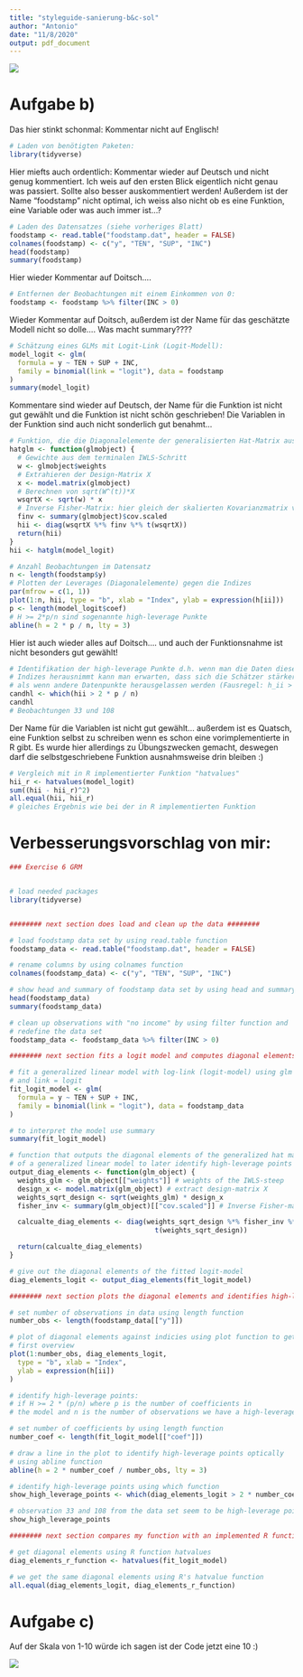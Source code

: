 ```yaml
---
title: "styleguide-sanierung-b&c-sol"
author: "Antonio"
date: "11/8/2020"
output: pdf_document
---
```


![](https://media.giphy.com/media/ekRaXuI4tCGOs/giphy.gif)

# Aufgabe b)

Das hier stinkt schonmal: Kommentar nicht auf Englisch!
```r
# Laden von benötigten Paketen:
library(tidyverse)
```


Hier miefts auch ordentlich: Kommentar wieder auf Deutsch und nicht genug
kommentiert. Ich weis auf den ersten Blick eigentlich nicht genau was passiert.
Sollte also besser auskommentiert werden! Außerdem ist der Name "foodstamp" nicht
optimal, ich weiss also nicht ob es eine Funktion, eine Variable oder was auch 
immer ist...?
```r
# Laden des Datensatzes (siehe vorheriges Blatt)
foodstamp <- read.table("foodstamp.dat", header = FALSE)
colnames(foodstamp) <- c("y", "TEN", "SUP", "INC")
head(foodstamp)
summary(foodstamp)
```

Hier wieder Kommentar auf Doitsch....
```r
# Entfernen der Beobachtungen mit einem Einkommen von 0:
foodstamp <- foodstamp %>% filter(INC > 0)
```

Wieder Kommentar auf Doitsch, außerdem ist der Name für das geschätzte Modell 
nicht so dolle.... Was macht summary????
```r
# Schätzung eines GLMs mit Logit-Link (Logit-Modell):
model_logit <- glm(
  formula = y ~ TEN + SUP + INC,
  family = binomial(link = "logit"), data = foodstamp
)
summary(model_logit)
```


Kommentare sind wieder auf Deutsch, der Name für die Funktion ist nicht gut 
gewählt und die Funktion ist nicht schön geschrieben! Die Variablen in der 
Funktion sind auch nicht sonderlich gut benahmt...
```r
# Funktion, die die Diagonalelemente der generalisierten Hat-Matrix ausgibt
hatglm <- function(glmobject) {
  # Gewichte aus dem terminalen IWLS-Schritt
  w <- glmobject$weights
  # Extrahieren der Design-Matrix X
  x <- model.matrix(glmobject)
  # Berechnen von sqrt(W^(t))*X
  wsqrtX <- sqrt(w) * x
  # Inverse Fisher-Matrix: hier gleich der skalierten Kovarianzmatrix von \beta
  finv <- summary(glmobject)$cov.scaled
  hii <- diag(wsqrtX %*% finv %*% t(wsqrtX))
  return(hii)
}
hii <- hatglm(model_logit)

# Anzahl Beobachtungen im Datensatz
n <- length(foodstamp$y)
# Plotten der Leverages (Diagonalelemente) gegen die Indizes
par(mfrow = c(1, 1))
plot(1:n, hii, type = "b", xlab = "Index", ylab = expression(h[ii]))
p <- length(model_logit$coef)
# H >= 2*p/n sind sogenannte high-leverage Punkte
abline(h = 2 * p / n, lty = 3)

```


Hier ist auch wieder alles auf Doitsch.... und auch der Funktionsnahme ist 
nicht besonders gut gewählt!
```r
# Identifikation der high-leverage Punkte d.h. wenn man die Daten dieser
# Indizes herausnimmt kann man erwarten, dass sich die Schätzer stärker ändert,
# als wenn andere Datenpunkte herausgelassen werden (Fausregel: h_ii > 2*p'/n):
candhl <- which(hii > 2 * p / n)
candhl
# Beobachtungen 33 und 108
```


Der Name für die Variablen ist nicht gut gewählt... außerdem ist es Quatsch, 
eine Funktion selbst zu schreiben wenn es schon eine vorimplementierte in R gibt.
Es wurde hier allerdings zu Übungszwecken gemacht, deswegen darf die
selbstgeschriebene Funktion ausnahmsweise drin bleiben :)
```r
# Vergleich mit in R implementierter Funktion "hatvalues"
hii_r <- hatvalues(model_logit)
sum((hii - hii_r)^2)
all.equal(hii, hii_r)
# gleiches Ergebnis wie bei der in R implementierten Funktion
```


# Verbesserungsvorschlag von mir:

```r
### Exercise 6 GRM


# load needed packages
library(tidyverse)


######## next section does load and clean up the data ########

# load foodstamp data set by using read.table function
foodstamp_data <- read.table("foodstamp.dat", header = FALSE)

# rename columns by using colnames function
colnames(foodstamp_data) <- c("y", "TEN", "SUP", "INC")

# show head and summary of foodstamp data set by using head and summary function
head(foodstamp_data)
summary(foodstamp_data)

# clean up observations with "no income" by using filter function and
# redefine the data set
foodstamp_data <- foodstamp_data %>% filter(INC > 0)

######## next section fits a logit model and computes diagonal elements ########

# fit a generalized linear model with log-link (logit-model) using glm function
# and link = logit
fit_logit_model <- glm(
  formula = y ~ TEN + SUP + INC,
  family = binomial(link = "logit"), data = foodstamp_data
)

# to interpret the model use summary
summary(fit_logit_model)

# function that outputs the diagonal elements of the generalized hat matrix
# of a generalized linear model to later identify high-leverage points
output_diag_elements <- function(glm_object) {
  weights_glm <- glm_object[["weights"]] # weights of the IWLS-steep
  design_x <- model.matrix(glm_object) # extract design-matrix X
  weights_sqrt_design <- sqrt(weights_glm) * design_x
  fisher_inv <- summary(glm_object)[["cov.scaled"]] # Inverse Fisher-matrix with scaled cov

  calcualte_diag_elements <- diag(weights_sqrt_design %*% fisher_inv %*% 
                                    t(weights_sqrt_design))

  return(calcualte_diag_elements)
}

# give out the diagonal elements of the fitted logit-model
diag_elements_logit <- output_diag_elements(fit_logit_model)

######## next section plots the diagonal elements and identifies high-leverage points ########

# set number of observations in data using length function
number_obs <- length(foodstamp_data[["y"]])

# plot of diagonal elements against indicies using plot function to get
# first overview
plot(1:number_obs, diag_elements_logit,
  type = "b", xlab = "Index",
  ylab = expression(h[ii])
)

# identify high-leverage points:
# if H >= 2 * (p/n) where p is the number of coefficients in
# the model and n is the number of observations we have a high-leverage point

# set number of coefficients by using length function
number_coef <- length(fit_logit_model[["coef"]])

# draw a line in the plot to identify high-leverage points optically
# using abline function
abline(h = 2 * number_coef / number_obs, lty = 3)

# identify high-leverage points using which function
show_high_leverage_points <- which(diag_elements_logit > 2 * number_coef / number_obs)

# observation 33 and 108 from the data set seem to be high-leverage points
show_high_leverage_points

######## next section compares my function with an implemented R function  ########

# get diagonal elements using R function hatvalues
diag_elements_r_function <- hatvalues(fit_logit_model)

# we get the same diagonal elements using R's hatvalue function
all.equal(diag_elements_logit, diag_elements_r_function)

```

# Aufgabe c)
Auf der Skala von 1-10 würde ich sagen ist der Code jetzt eine 10 :)

![](https://media.giphy.com/media/l2Fh0DE5wsVehcqcT4/giphy.gif)
